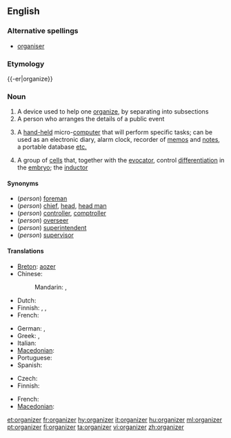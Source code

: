 ==English==
{{wikipedia}}

===Alternative spellings===
* [[organiser]]

===Etymology===
{{-er|organize}}

===Noun===
{{en-noun}}

# A device used to help one [[organize]], by separating into subsections
# A person who arranges the details of a public event
# {{computing}} A [[hand-held]] micro-[[computer]] that will perform specific tasks; can be used as an electronic diary, alarm clock, recorder of [[memo]]s and [[note]]s, a portable database [[etc.]]
# {{medicine}} A group of [[cell]]s that, together with the [[evocator]], control [[differentiation]] in the [[embryo]]; the [[inductor]]

====Synonyms====
* (''person'') [[foreman]]
* (''person'') [[chief]], [[head]], [[head man]]
* (''person'') [[controller]], [[comptroller]]
* (''person'') [[overseer]]
* (''person'') [[superintendent]]
* (''person'') [[supervisor]]

====Translations====
{{trans-top|device}}
{{trans-mid}}
{{trans-bottom}}

{{trans-top|person arranging public events}}
* [[Breton]]: [[aozer]]
* Chinese:
*: Mandarin: {{t|zh|組織者|sc=Hani}}, {{t|zh|组织者|tr=zǔzhīzhě|sc=Hani}}
* Dutch: {{t+|nl|organisator|m}}
* Finnish: {{t+|fi|järjestäjä}}, {{t-|fi|organisoija}},  {{t|fi|organisaattori}}
* French: {{t+|fr|organisateur|m}}
{{trans-mid}}
* German: {{t+|de|Veranstalter|m}}, {{t+|de|Organisator|m}}
* Greek: {{t|el|Διοργανωτής|m}},  {{t|el|Διοργανώτρια|f}}
* Italian: {{t-|it|organizzatore|m}}
* [[Macedonian]]: {{t-|mk|организатор|m|tr=organizátor}}
* Portuguese: {{t+|pt|organizador|m}}
* Spanish: {{t-|es|organizador|m}}
{{trans-bottom}}

{{trans-top|hand-held micro-computer}}
* Czech: {{t-|cs|organizér|m}}
* Finnish: {{t|fi|kämmentietokone}}
{{trans-mid}}
* French: {{t+|fr|organiseur}}
* [[Macedonian]]: {{t-|mk|организатор|m|tr=organizátor}}
{{trans-bottom}}

{{trans-top|medicine: group of cells}}
{{trans-mid}}
{{trans-bottom}}

[[et:organizer]]
[[fr:organizer]]
[[hy:organizer]]
[[it:organizer]]
[[hu:organizer]]
[[ml:organizer]]
[[pt:organizer]]
[[fi:organizer]]
[[ta:organizer]]
[[vi:organizer]]
[[zh:organizer]]